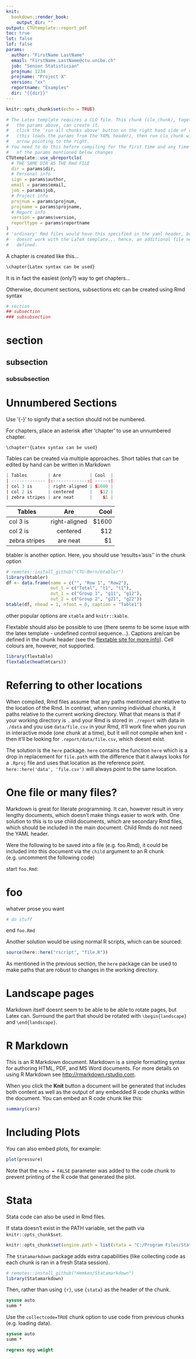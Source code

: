 ```yaml
---
knit: 
  bookdown::render_book:
    output_dir: ""
output: CTUtemplate::report_pdf
toc: true
lot: false
lof: false
params:
  author: "FirstName LastName"
  email: "FirstName.LastName@ctu.unibe.ch"
  job: "Senior Statistician"
  projnum: 1234
  projname: "Project X"
  version: "xx"
  reportname: "Examples"
  dir: "{{dir}}"
---
```


```r
knitr::opts_chunk$set(echo = TRUE)
```

```r
# The Latex template requires a CLO file. This chunk (clo_chunk), together with 
#   the params above, can create it.
#   click the 'run all chunks above' button on the right hand side of clo_chunk 
#   (this loads the params from the YAML header), then run clo_chunk with the 
#   arrow pointing to the right.
# You need to do this before compiling for the first time and any time that one 
#   of the params mentioned below changes
CTUtemplate::use_ubreportclo(
  # THE SAME DIR AS THE Rmd FILE
  dir = params$dir, 
  # Personal info
  sign = params$author,
  email = params$email,
  job = params$job,
  # Project info
  projnum = params$projnum,
  projname = params$projname,
  # Report info
  version = params$version,
  reporttype = params$reportname
)
# 'ordinary' Rmd files would have this specified in the yaml header, but that 
#   doesnt work with the LaTeX template... hence, an additional file needs to be 
#   defined.
```

\chapter{Latex syntax can be used}

A chapter is created like this...

```r
\chapter{Latex syntax can be used}
```



It is in fact the easiest (only?) way to get chapters...

Otherwise, document sections, subsections etc can be created using Rmd syntax

```r
# section
## subsection
### subsubsection
```

# section

## subsection

### subsubsection

# Unnumbered Sections {-}

Use '{-}' to signify that a section should not be numbered.

For chapters, place an asterisk after 'chapter' to use an unnumbered chapter.

```r
\chapter*{Latex syntax can be used}
```


\chapter{Tables}

Tables can be created via multiple approaches. Short tables that can be edited by hand can be written in Markdown

```r

| Tables        | Are           | Cool  |
| ------------- |:-------------:| -----:|
| col 3 is      | right-aligned | $1600 |
| col 2 is      | centered      |   $12 |
| zebra stripes | are neat      |    $1 |

```

| Tables        | Are           | Cool  |
| ------------- |:-------------:| -----:|
| col 3 is      | right-aligned | $1600 |
| col 2 is      | centered      |   $12 |
| zebra stripes | are neat      |    $1 |


btabler is another option. Here, you should use 'results='asis'' in the chunk option

```r
# remotes::install_github("CTU-Bern/btabler")
library(btabler)
df <- data.frame(name = c("", "Row 1", "Row2"),
                 out_t = c("Total", "t1", "t1"),
                 out_1 = c("Group 1", "g11", "g12"), 
                 out_2 = c("Group 2", "g21", "g22"))
btable(df, nhead = 1, nfoot = 0, caption = "Table1")
```

other popular options are `xtable` and `knitr::kable`.

Flextable should also be possible to use (there seems to be some issue with the latex template - undefined control sequence...). Captions are/can be defined in the chunk header (see the [flextable site for more info](https://davidgohel.github.io/flextable/reference/knit_print.flextable.html)). Cell colours are, however, not supported.

```r
library(flextable)
flextable(head(mtcars))
```

# Referring to other locations

When compiled, Rmd files assume that any paths mentioned are relative to the location of the Rmd. In contrast, when running individual chunks, it paths relative to the current working directory. What that means is that if your working directory is `.` and your Rmd is stored in `./report` with data in `./data` and you use `data/file.csv` in your Rmd, it'll work fine when you run in interactive mode (one chunk at a time), but it will not compile when knit - then it'll be looking for `.report/data/file.csv`, which doesnt exist.

The solution is the `here` package. `here` contains the function `here` which is a drop in replacement for `file.path` with the difference that it always looks for a `.Rproj` file and uses that location as the reference point. `here::here('data', 'file.csv')` will always point to the same location.


# One file or many files?

Markdown is great for literate programming. It can, however result in very lengthy documents, which doesn't make things easier to work with. One solution to this is to use child documents, which are secondary Rmd files, which should be included in the main document. Child Rmds do not need the YAML header. 

Were the following to be saved into a file (e.g. foo.Rmd), it could be included into this document via the `child` argument to an R chunk (e.g. uncomment the following code)

<!-- ```{r, child=foo.Rmd} -->
<!-- ``` -->


start `foo.Rmd`:

# foo

whatver prose you want

```r
# do stuff

```

end `foo.Rmd`

Another solution would be using normal R scripts, which can be sourced:

```r
source(here::here("rscript", "file.R"))
```

As mentioned in the previous section, the `here` package can be used to make paths that are robust to changes in the working directory.

# Landscape pages

Markdown itself doesnt seem to be able to be able to rotate pages, but Latex can. Surround the part that should be rotated with `\begin{landscape}` and `\end{landscape}`. 

\begin{landscape}
stuff that should be in landscape (probably tables...)
\end{landscape}

# R Markdown {-}

This is an R Markdown document. Markdown is a simple formatting syntax for authoring HTML, PDF, and MS Word documents. For more details on using R Markdown see <http://rmarkdown.rstudio.com>.

When you click the **Knit** button a document will be generated that includes both content as well as the output of any embedded R code chunks within the document. You can embed an R code chunk like this:

```r
summary(cars)
```

# Including Plots

You can also embed plots, for example:

```r
plot(pressure)
```

Note that the `echo = FALSE` parameter was added to the code chunk to prevent printing of the R code that generated the plot.

# Stata

Stata code can also be used in Rmd files.

If stata doesn't exist in the PATH variable, set the path via `knitr::opts_chunk$set`.

```r
knitr::opts_chunk$set(engine.path = list(stata = "C:/Program Files/Stata17/StataBE-64.exe"))
```

The `Statamarkdown` package adds extra capabilities (like collecting code as each chunk is ran in a fresh Stata session).
```r
# remotes::install_github("Hemken/Statamarkdown")
library(Statamarkdown)

```

Then, rather than using `{r}`, use `{stata}` as the header of the chunk. 

```stata
sysuse auto
summ *
```

Use the `collectcode=TRUE` chunk option to use code from previous chunks (e.g. loading data).

```stata
sysuse auto
summ *
```

```stata
regress mpg weight
```



